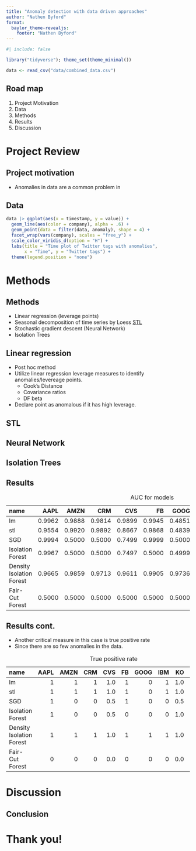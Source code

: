 ```yaml
---
title: "Anomaly detection with data driven approaches"
author: "Nathen Byford"
format: 
  baylor_theme-revealjs:
    footer: "Nathen Byford"
---
```


```r
#| include: false

library("tidyverse"); theme_set(theme_minimal())

data <- read_csv("data/combined_data.csv")
```

## Road map

1. Project Motivation
2. Data
3. Methods
4. Results
5. Discussion

# Project Review

## Project motivation

- Anomalies in data are a common problem in 

## Data

```r
data |> ggplot(aes(x = timestamp, y = value)) +
  geom_line(aes(color = company), alpha = .6) +
  geom_point(data = filter(data, anomaly), shape = 4) +
  facet_wrap(vars(company), scales = "free_y") +
  scale_color_viridis_d(option = "H") +
  labs(title = "Time plot of Twitter tags with anomalies",
       x = "Time", y = "Twitter tags") +
  theme(legend.position = "none")
```


# Methods

## Methods 

- Linear regression (leverage points)
- Seasonal decomposition of time series by Loess [STL](https://otexts.com/fpp2/stl.html)
- Stochastic gradient descent (Neural Network)
- Isolation Trees

## Linear regression

- Post hoc method
- Utilize linear regression leverage measures to identify anomalies/levereage points.
    + Cook's Distance
    + Covariance ratios
    + DF beta
- Declare point as anomalous if it has high leverage.

## STL

## Neural Network

## Isolation Trees

## Results {.smaller}

:::{.tab}
table: AUC for models

|name                     |   AAPL|   AMZN|    CRM|    CVS|     FB|   GOOG|    IBM|     KO|    PFE|    UPS|
|:------------------------|------:|------:|------:|------:|------:|------:|------:|------:|------:|------:|
|lm                       | 0.9962| 0.9888| 0.9814| 0.9899| 0.9945| 0.4851| 0.9899| 0.9968| 0.9790| 0.4939|
|stl                      | 0.9554| 0.9920| 0.9892| 0.8667| 0.9868| 0.4839| 0.9869| 0.9843| 0.9869| 0.4817|
|SGD                      | 0.9994| 0.5000| 0.5000| 0.7499| 0.9999| 0.5000| 0.5000| 0.7500| 0.5000| 0.5000|
|Isolation Forest         | 0.9967| 0.5000| 0.5000| 0.7497| 0.5000| 0.4999| 0.5000| 0.9991| 0.5000| 0.4981|
|Density Isolation Forest | 0.9665| 0.9859| 0.9713| 0.9611| 0.9905| 0.9736| 0.9746| 0.9912| 0.9758| 0.4888|
|Fair-Cut Forest          | 0.5000| 0.5000| 0.5000| 0.5000| 0.5000| 0.5000| 0.5000| 0.5000| 0.5000| 0.5000|
:::

## Results cont. {.smaller}

- Another critical measure in this case is true positive rate
- Since there are so few anomalies in the data.

:::{.tab}
table: True positive rate

|name                     | AAPL| AMZN| CRM| CVS| FB| GOOG| IBM|  KO| PFE| UPS|
|:------------------------|----:|----:|---:|---:|--:|----:|---:|---:|---:|---:|
|lm                       |    1|    1|   1| 1.0|  1|    0|   1| 1.0|   1|   0|
|stl                      |    1|    1|   1| 1.0|  1|    0|   1| 1.0|   1|   0|
|SGD                      |    1|    0|   0| 0.5|  1|    0|   0| 0.5|   0|   0|
|Isolation Forest         |    1|    0|   0| 0.5|  0|    0|   0| 1.0|   0|   0|
|Density Isolation Forest |    1|    1|   1| 1.0|  1|    1|   1| 1.0|   1|   0|
|Fair-Cut Forest          |    0|    0|   0| 0.0|  0|    0|   0| 0.0|   0|   0|
:::


# Discussion

## Conclusion


# Thank you!